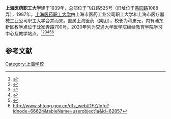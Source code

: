 '''上海医药职工大学'''建于1939年，总部位于飞虹路525号（旧址位于[[愚园路|愚园路]]1088弄），1987年，[[上海医药职工大学|上海医药职工大学]]由上海市医药工业公司职工大学和上海市医疗器械工业公司职工大学合并而来。直属上海医药（集团），校长为蒋忠元，内有浦东新区教学点位于沈家弄路700号。2020年列为交通大学医学院继续教育学院学习中心及教学站点。<ref>{{cite web|url=https://www.shsmu.edu.cn/news/info/1023/18776.htm|title=上海交通大学医学院继续教育学院学习中心及教学站点公示-上海交通大学医学院-新闻网|website=www.shsmu.edu.cn}}</ref><ref>{{cite web|url=http://jxjy.ecust.edu.cn/ShowNewsContent.aspx?NewId=5316&Pk=4&pageUrl=8|title=华东理工继续教育学院|website=jxjy.ecust.edu.cn|accessdate=2020-09-28|archive-date=2020-09-22|archive-url=https://web.archive.org/web/20200922040943/http://jxjy.ecust.edu.cn/ShowNewsContent.aspx?NewId=5316&Pk=4&pageUrl=8|dead-url=no}}</ref><ref>{{cite web|url=http://sh.people.com.cn/n2/2019/0624/c134768-33071942.html|title=中爱生物医药人才培养战略联盟在上海成立--上海频道--人民网|website=sh.people.com.cn}}</ref><ref>{{cite web|url=http://www.why.com.cn/wx/article/2019/09/25/15693831401145552696.html|title=上海市医药学校举办庆祝建校40周年系列活动，教师节歌咏赛师生共同“唱响”未来|website=www.why.com.cn}}</ref><ref>{{cite web|url=http://paper.xinmin.cn/html/home/2019-10-30/05/1268.html|title=产教融合，携手追梦 - 电子报详情页|website=paper.xinmin.cn}}</ref><ref>http://www.shtong.gov.cn/dfz_web/DFZ/Info?idnode=66624&tableName=userobject1a&id=62857</ref>

==参考文献==
{{reflist}}

[[Category:上海学校|Category:上海学校]]